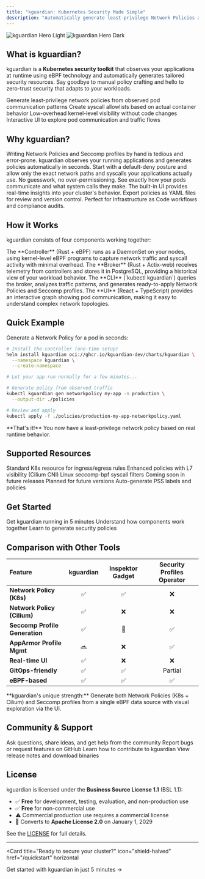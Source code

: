 ```yaml
---
title: "kguardian: Kubernetes Security Made Simple"
description: "Automatically generate least-privilege Network Policies and Seccomp Profiles using eBPF-powered runtime behavior analysis"
---
```


<img
  className="block dark:hidden rounded-lg"
  src="/images/hero-light.svg"
  alt="kguardian Hero Light"
/>
<img
  className="hidden dark:block rounded-lg"
  src="/images/hero-dark.svg"
  alt="kguardian Hero Dark"
/>

## What is kguardian?

kguardian is a **Kubernetes security toolkit** that observes your applications at runtime using eBPF technology and automatically generates tailored security resources. Say goodbye to manual policy crafting and hello to zero-trust security that adapts to your workloads.

<CardGroup cols={2}>
  <Card
    title="Network Policies"
    icon="network-wired"
    iconType="duotone"
  >
    Generate least-privilege network policies from observed pod communication patterns
  </Card>
  <Card
    title="Seccomp Profiles"
    icon="shield-check"
    iconType="duotone"
  >
    Create syscall allowlists based on actual container behavior
  </Card>
  <Card
    title="eBPF Monitoring"
    icon="radar"
    iconType="duotone"
  >
    Low-overhead kernel-level visibility without code changes
  </Card>
  <Card
    title="Real-time Visualization"
    icon="chart-network"
    iconType="duotone"
  >
    Interactive UI to explore pod communication and traffic flows
  </Card>
</CardGroup>

## Why kguardian?

<AccordionGroup>
  <Accordion icon="clock" title="Save Hours of Manual Work">
    Writing Network Policies and Seccomp profiles by hand is tedious and error-prone. kguardian observes your running applications and generates policies automatically in seconds.
  </Accordion>

  <Accordion icon="lock" title="Implement Zero-Trust Security">
    Start with a default-deny posture and allow only the exact network paths and syscalls your applications actually use. No guesswork, no over-permissioning.
  </Accordion>

  <Accordion icon="eye" title="Gain Runtime Visibility">
    See exactly how your pods communicate and what system calls they make. The built-in UI provides real-time insights into your cluster's behavior.
  </Accordion>

  <Accordion icon="rocket" title="Integrate with GitOps">
    Export policies as YAML files for review and version control. Perfect for Infrastructure as Code workflows and compliance audits.
  </Accordion>
</AccordionGroup>

## How it Works

kguardian consists of four components working together:

<Steps>
  <Step title="Controller Monitors">
    The **Controller** (Rust + eBPF) runs as a DaemonSet on your nodes, using kernel-level eBPF programs to capture network traffic and syscall activity with minimal overhead.
  </Step>

  <Step title="Broker Stores">
    The **Broker** (Rust + Actix-web) receives telemetry from controllers and stores it in PostgreSQL, providing a historical view of your workload behavior.
  </Step>

  <Step title="CLI Generates">
    The **CLI** (`kubectl kguardian`) queries the broker, analyzes traffic patterns, and generates ready-to-apply Network Policies and Seccomp profiles.
  </Step>

  <Step title="UI Visualizes">
    The **UI** (React + TypeScript) provides an interactive graph showing pod communication, making it easy to understand complex network topologies.
  </Step>
</Steps>

## Quick Example

Generate a Network Policy for a pod in seconds:

```bash
# Install the controller (one-time setup)
helm install kguardian oci://ghcr.io/kguardian-dev/charts/kguardian \
  --namespace kguardian \
  --create-namespace

# Let your app run normally for a few minutes...

# Generate policy from observed traffic
kubectl kguardian gen networkpolicy my-app -n production \
  --output-dir ./policies

# Review and apply
kubectl apply -f ./policies/production-my-app-networkpolicy.yaml
```

<Check>
**That's it!** You now have a least-privilege network policy based on real runtime behavior.
</Check>

## Supported Resources

<CardGroup cols={2}>
  <Card title="✅ Kubernetes NetworkPolicy" icon="check">
    Standard K8s resource for ingress/egress rules
  </Card>
  <Card title="✅ Cilium NetworkPolicy" icon="check">
    Enhanced policies with L7 visibility (Cilium CNI)
  </Card>
  <Card title="✅ Seccomp Profiles" icon="check">
    Linux seccomp-bpf syscall filters
  </Card>
  <Card title="🔜 AppArmor Profiles" icon="hourglass">
    Coming soon in future releases
  </Card>
  <Card title="🔜 SELinux Policies" icon="hourglass">
    Planned for future versions
  </Card>
  <Card title="🔜 Pod Security Standards" icon="hourglass">
    Auto-generate PSS labels and policies
  </Card>
</CardGroup>

## Get Started

<CardGroup cols={3}>
  <Card
    title="Quickstart"
    icon="rocket"
    href="/quickstart"
  >
    Get kguardian running in 5 minutes
  </Card>
  <Card
    title="Architecture"
    icon="sitemap"
    href="/architecture"
  >
    Understand how components work together
  </Card>
  <Card
    title="User Guides"
    icon="book-open"
    href="/guides/generating-network-policies"
  >
    Learn to generate security policies
  </Card>
</CardGroup>

## Comparison with Other Tools

| Feature                       | kguardian | Inspektor Gadget | Security Profiles Operator |
| :---------------------------- | :-------: | :--------------: | :------------------------: |
| **Network Policy (K8s)**      | ✅        | ✅               | ❌                         |
| **Network Policy (Cilium)**   | ✅        | ❌               | ❌                         |
| **Seccomp Profile Generation**| ✅        | 📝               | ✅                         |
| **AppArmor Profile Mgmt**     | 🔜        | ❌               | ✅                         |
| **Real-time UI**              | ✅        | ❌               | ❌                         |
| **GitOps-friendly**           | ✅        | ✅               | Partial                    |
| **eBPF-based**                | ✅        | ✅               | ✅                         |

<Info>
**kguardian's unique strength:** Generate both Network Policies (K8s + Cilium) and Seccomp profiles from a single eBPF data source with visual exploration via the UI.
</Info>

## Community & Support

<CardGroup cols={2}>
  <Card
    title="GitHub Discussions"
    icon="comments"
    href="https://github.com/kguardian-dev/kguardian/discussions"
  >
    Ask questions, share ideas, and get help from the community
  </Card>
  <Card
    title="Issues & Bugs"
    icon="bug"
    href="https://github.com/kguardian-dev/kguardian/issues"
  >
    Report bugs or request features on GitHub
  </Card>
  <Card
    title="Contributing"
    icon="code-pull-request"
    href="/development/overview"
  >
    Learn how to contribute to kguardian
  </Card>
  <Card
    title="Releases"
    icon="tag"
    href="https://github.com/kguardian-dev/kguardian/releases"
  >
    View release notes and download binaries
  </Card>
</CardGroup>

## License

kguardian is licensed under the **Business Source License 1.1** (BSL 1.1):

- ✅ **Free** for development, testing, evaluation, and non-production use
- ✅ **Free** for non-commercial use
- ⚠️ Commercial production use requires a commercial license
- 🔄 Converts to **Apache License 2.0** on January 1, 2029

See the [LICENSE](https://github.com/kguardian-dev/kguardian/blob/main/LICENSE) for full details.

---

<Card
  title="Ready to secure your cluster?"
  icon="shield-halved"
  href="/quickstart"
  horizontal
>
  Get started with kguardian in just 5 minutes →
</Card>
